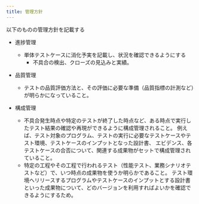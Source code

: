 ```yaml
---
title: 管理方針
---
```


以下のものの管理方針を記載する

- 進捗管理
  - 単体テストケースに消化予実を記載し、状況を確認できるようにする
    - 不具合の検出、クローズの見込みと実績。

- 品質管理
  - テストの品質評価方法と、その評価に必要な準備（品質指標の計測など）が明らかになっていること。

- 構成管理
  - 不具合発生時点や特定のテストが終了した時点など、ある時点で実行したテスト結果の確認や再現ができるように構成管理されること。
    例えば、テスト対象のプログラム、テストの実行に必要なテストケースやテスト環境、テストケースのインプットとなった設計書、
    エビデンス、各テストケースの合否について、関連する成果物がセットで構成管理されていること。
  - 特定の工程やその工程で行われるテスト（性能テスト、業務シナリオテストなど）で、いつ時点の成果物を使うか明らかであること。
    テスト環境へリリースするプログラムやテストケースのインプットとする設計書といった成果物について、どのバージョンを利用すればよいかを確認できるようにするため。
